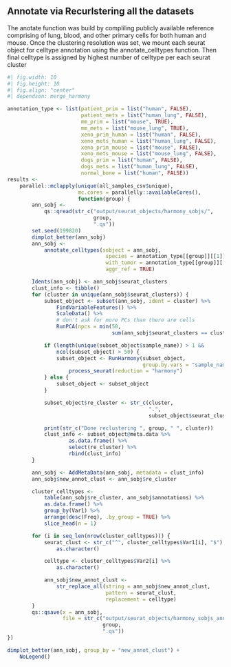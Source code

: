 ## Annotate via Recurlstering all the datasets
The anotate function was build by compliling publicly available reference
comprising of lung, blood, and other primary cells for both human and mouse.
Once the clustering resolution was set, we mount each seurat object for
celltype annotation using the annotate_celltypes function. Then final celltype is
assigned by highest number of celltype per each seurat cluster
```r
#| fig.width: 10
#| fig.height: 10
#| fig.align: "center"
#| dependson: merge_harmony

annotation_type <- list(patient_prim = list("human", FALSE),
                        patient_mets = list("human_lung", FALSE),
                        mm_prim = list("mouse", TRUE),
                        mm_mets = list("mouse_lung", TRUE),
                        xeno_prim_human = list("human", FALSE),
                        xeno_mets_human = list("human_lung", FALSE),
                        xeno_prim_mouse = list("mouse", FALSE),
                        xeno_mets_mouse = list("mouse_lung", FALSE),
                        dogs_prim = list("human", FALSE),
                        dogs_mets = list("human_lung", FALSE),
                        normal_bone = list("human", FALSE))
results <-
    parallel::mclapply(unique(all_samples_csv$unique),
                       mc.cores = parallelly::availableCores(),
                       function(group) {
        ann_sobj <- 
            qs::qread(str_c("output/seurat_objects/harmony_sobjs/",
                            group,
                            ".qs"))
        set.seed(199820)
        dimplot_better(ann_sobj)
        ann_sobj <-
            annotate_celltypes(sobject = ann_sobj,
                                species = annotation_type[[group]][[1]],
                                with_tumor = annotation_type[[group]][[2]],
                                aggr_ref = TRUE)

        Idents(ann_sobj) <- ann_sobj$seurat_clusters
        clust_info <- tibble()
        for (cluster in unique(ann_sobj$seurat_clusters)) {
            subset_object <- subset(ann_sobj, ident = cluster) %>%
                FindVariableFeatures() %>%
                ScaleData() %>%
                # don't ask for more PCs than there are cells
                RunPCA(npcs = min(50,
                                  sum(ann_sobj$seurat_clusters == cluster) - 1))

            if (length(unique(subset_object$sample_name)) > 1 &&
                ncol(subset_object) > 50) {
                subset_object <- RunHarmony(subset_object,
                                            group.by.vars = "sample_name") %>%
                    process_seurat(reduction = "harmony")
            } else {
                subset_object <- subset_object
            }

            subset_object$re_cluster <- str_c(cluster,
                                              ".",
                                              subset_object$seurat_clusters)

            print(str_c("Done reclustering ", group, " ", cluster))
            clust_info <- subset_object@meta.data %>%
                    as.data.frame() %>%
                    select(re_cluster) %>%
                    rbind(clust_info)
        }

        ann_sobj <- AddMetaData(ann_sobj, metadata = clust_info)
        ann_sobj$new_annot_clust <- ann_sobj$re_cluster

        cluster_celltypes <-
            table(ann_sobj$re_cluster, ann_sobj$annotations) %>%
            as.data.frame() %>%
            group_by(Var1) %>%
            arrange(desc(Freq), .by_group = TRUE) %>%
            slice_head(n = 1)

        for (i in seq_len(nrow(cluster_celltypes))) {
            seurat_clust <- str_c("^", cluster_celltypes$Var1[i], "$") %>%
                as.character()

            celltype <- cluster_celltypes$Var2[i] %>%
                as.character()

            ann_sobj$new_annot_clust <-
                str_replace_all(string = ann_sobj$new_annot_clust,
                                pattern = seurat_clust,
                                replacement = celltype)
        }
        qs::qsave(x = ann_sobj,
                  file = str_c("output/seurat_objects/harmony_sobjs_annot/",
                               group,
                               ".qs"))
})

dimplot_better(ann_sobj, group_by = "new_annot_clust") +
    NoLegend()
```
